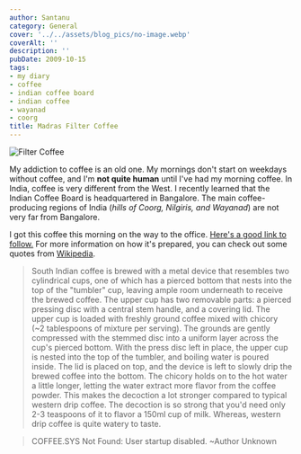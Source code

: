 ```yaml
---
author: Santanu
category: General
cover: '../../assets/blog_pics/no-image.webp'
coverAlt: ''
description: ''
pubDate: 2009-10-15
tags:
- my diary
- coffee
- indian coffee board
- indian coffee
- wayanad
- coorg
title: Madras Filter Coffee
---
```



<Image src={pic1} alt="Filter Coffee"/>

My addiction to coffee is an old one. My mornings don't start on weekdays without coffee, and I'm **not quite human** until I've had my morning coffee. In India, coffee is very different from the West. I recently learned that the Indian Coffee Board is headquartered in Bangalore. The main coffee-producing regions of India (*hills of Coorg, Nilgiris, and Wayanad*) are not very far from Bangalore.

I got this coffee this morning on the way to the office. [Here's a good link to follow.](http://umaskitchen.wordpress.com/2009/07/14/madras-filter-coffee/) For more information on how it's prepared, you can check out some quotes from [Wikipedia](http://en.wikipedia.org/wiki/Indian_filter_coffee).

> South Indian coffee is brewed with a metal device that resembles two cylindrical cups, one of which has a pierced bottom that nests into the top of the "tumbler" cup, leaving ample room underneath to receive the brewed coffee. The upper cup has two removable parts: a pierced pressing disc with a central stem handle, and a covering lid. The upper cup is loaded with freshly ground coffee mixed with chicory (~2 tablespoons of mixture per serving). The grounds are gently compressed with the stemmed disc into a uniform layer across the cup's pierced bottom. With the press disc left in place, the upper cup is nested into the top of the tumbler, and boiling water is poured inside. The lid is placed on top, and the device is left to slowly drip the brewed coffee into the bottom. The chicory holds on to the hot water a little longer, letting the water extract more flavor from the coffee powder. This makes the decoction a lot stronger compared to typical western drip coffee. The decoction is so strong that you'd need only 2-3 teaspoons of it to flavor a 150ml cup of milk. Whereas, western drip coffee is quite watery to taste.

> COFFEE.SYS Not Found: User startup disabled. ~Author Unknown